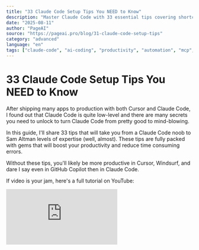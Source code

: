 ```yaml
---
title: "33 Claude Code Setup Tips You NEED to Know"
description: "Master Claude Code with 33 essential tips covering shortcuts, prompting techniques, MCP servers, project rules, and automation hooks. Transform from beginner to expert level productivity."
date: "2025-08-11"
author: "PageAI"
source: "https://pageai.pro/blog/31-claude-code-setup-tips"
category: "advanced"
language: "en"
tags: ["claude-code", "ai-coding", "productivity", "automation", "mcp", "tips"]
---
```


# 33 Claude Code Setup Tips You NEED to Know

After shipping many apps to production with both Cursor and Claude Code, I found out that Claude Code is quite low-level and there are many secrets you need to unlock to turn Claude Code from pretty good to mind-blowing.

In this guide, I'll share 33 tips that will take you from a Claude Code noob to Sam Altman levels of expertise (well, almost). These tips are fully packed with gems that will boost your productivity and reduce time consuming errors.

Without these tips, you'll likely be more productive in Cursor, Windsurf, and dare I say even in GitHub Copilot then in Claude Code.

If video is your jam, here's a full tutorial on YouTube:

<div className="w-full max-w-4xl mx-auto my-8">
  <div className="relative w-full" style={{ paddingBottom: '56.25%' }}>
    <iframe
      src="https://www.youtube.com/embed/Z8b6h8cNx-Y"
      title="33 Claude Code Setup Tips You NEED to Know"
      className="absolute top-0 left-0 w-full h-full rounded-lg"
      frameBorder="0"
      allow="accelerometer; autoplay; clipboard-write; encrypted-media; gyroscope; picture-in-picture"
      allowFullScreen
    />
  </div>
</div>

My first week with Claude Code was a disaster.

It was making so many silly mistakes, type errors, reinstalling packages I already had, lint errors, inconsistent formatting, straight up unicode and mangled output in my source code (`/n/n`).

Besides that, it doesn't have checkpoints like Cursor does, so often I couldn't revert to a working state and had to start over.

## What you'll learn

This comprehensive guide covers everything from basic keyboard shortcuts to advanced automation with hooks. By the end, you'll have mastered:

1. Essential keyboard shortcuts and modes
2. IDE integration and setup
3. Prompting techniques
4. Best MCP servers
5. Project rules and Claude.md configuration
6. Automation with hooks

Let's dive in! 🏊‍♂️

## Part 1: Getting Started & Basic Setup

These foundational tips will get you up and running with Claude Code. Fast.

### 1. Cycle through modes with Shift+Tab

Claude Code has three input modes that fundamentally change how it behaves. Master these to work efficiently:

- **Edit mode (default)**: Requires your approval before making file changes
- **Auto-accept mode** (1 Shift+Tab): Writes files without asking permission. Best for most tasks to be honest.
- **Plan mode** (2 Shift+Tabs): Creates action plans without making code changes. Perfect for research.

```bash
# Quick mode switching
Shift+Tab -> Auto-accept mode
Shift+Tab -> Plan mode
Shift+Tab -> Back to Edit mode
```

### 2. Add Claude Code to your IDE

Installing Claude Code as an extension will give you the best out of both worlds: the best of the terminal and the best of the IDE.

[Check the Anthropic docs for more info](https://docs.anthropic.com/en/docs/claude-code/ide-integrations#installation).

Once you have it installed, it'll be able to hook into IDE diagnostics, provide context and show diffs right inside your favorite text editor.

Works with VS Code, Cursor, Windsurf, JetBrains, and more.

### 3. Configure multi-line prompts with terminal setup

Multi-line prompts are essential for complex instructions. Set them up once:

```bash
/terminal-setup # This configures Shift+Enter for multi-line prompts
```

### 4. Connect your IDE for automatic context

When connected to your IDE, Claude Code automatically includes selected lines in its context:

```bash
/ide # Select your IDE from VS Code, Cursor, or JetBrains etc.
```

### 5. Quick open with Command+Escape

You'll open Claude Code instantly with:

- `CMD`/`CTRL` + `Escape` (Mac/Windows)

### 6. Other shortcuts you'll use a lot

- `CMD`/`CTRL` + `L` clear screen
- `ESC` + `ESC` jump to prev
- `SHIFT` + `TAB` to auto accept edits Hit twice for planning
- `SHIFT` + `ENTER` for new line without slash after running `/terminal-setup`
- `CMD`/`CTRL` + `R` verbose output

> **PageAI comes with over 41+ rules, commands and hooks.**
> 
> **Get an entire codebase in minutes and skip the setup.**

## Part 2: Core Features

These features form the backbone of productive Claude Code usage.

### 7. Work with images directly

Claude Code is multimodal. You can:

- Drag and drop screenshots directly on to the Claude Code window OR
- Copy-paste images into the prompt input

This is perfect for "make it look like this" type prompts.

### 8. Track costs with detailed analysis

If you want to see a detailed breakdown of your token usage, you can use:

```bash
npx ccusage
# Shows detailed breakdown of input/output tokens
# Tracks costs over time
```

It even has a live usage view with `blocks --live`!

**Pro tip**: Get the Claude Max subscription ($100/month) for (nearly) unlimited usage if you're spending more than that every month. The $100/month unlimited plan is enough for all day Sonnet usage for most people.

You don't get a lot of Opus though.

### 9. Create custom slash commands

You can easily extend Claude Code with your own commands:

```bash
# Create a file in .claude/commands/
# Example: .claude/commands/release.md
```

Now you can use `/release` in Claude Code!

### 10. Clear context strategically

Anthropic models are pretty good at coding and have a huge context window. However, they tend to get confused if you don't clear the context after major tasks.

```bash
/clear
# Use after completing major tasks
# Prevents context pollution
# Reduces token usage
```

### 11. Resume sessions after crashes

Sometimes we accidentally close Claude Code and lose our work, our IDE updates or if you live up north: your power goes out.

You can pick up where you left off with:

```bash
/resume
# Shows all past sessions
# Select any to continue where you left off
# Works even after power outages
```

### 12. Handle long prompts efficiently

For complex prompts with code samples and formatting:

1. Press `CMD`/`CTRL` + `N` to open a new buffer
2. Type your entire prompt with proper formatting
3. Select all (`CMD`/`CTRL` + `A`)
4. Copy (`CMD`/`CTRL` + `C`)
5. Paste into Claude Code prompt

This collapses everything into a manageable single line.

## Part 3: Advanced Prompting Techniques

These prompts will get you the most out of Claude Code. Regular prompts work, but there are a few keywords that will get you even better results.

### 13. Control thinking budget

Claude Code allocates "thinking tokens" based on your prompt:

```bash
# Basic thinking (fast, simple tasks)
"think about this and implement..."

# More thinking (complex logic)
"think harder about the architecture..."

# Maximum thinking (critical decisions)
"ultrathink about the security implications..."
```

Thinking appears as italic gray text in the terminal.

### 14. Leverage subagents for complex tasks

Claude Code can spawn multiple agents to parallelize work:

```bash
"Use subagents to refactor this codebase"
# Claude will automatically:
# - Analyze the task complexity
# - Spawn appropriate number of agents
# - Coordinate their work
# - Merge results
```

You can also create customized subagents, check [this guide](https://docs.anthropic.com/en/docs/claude-code/sub-agents). For example, you can create a subagent that only writes UI code and another that only writes tests and another that only reviews code.

### 15. Run tasks in loops

Since Claude Code is great at tool calling (and Anthropic's models are trained to be good at tool calling), it is the perfect AI for iterative fixes:

```bash
"Run the build in a loop and fix all errors as they appear"
# Claude will:
# 1. Run the build
# 2. Analyze errors
# 3. Fix them
# 4. Repeat until clean
```

This is also great for large refactors when it'll need to go over entire directories and make changes spanning multiple files.

> **Get an entire codebase in minutes with MCPs, hooks and over 41+ commands and rules 🫡**

## Part 4: Must-Have MCP Extensions

I am not crazy about MCP servers, but these have always helped me a lot. I install them by default in all my projects.

### 16. TaskMaster AI MCP - Essential for complex projects

[TaskMaster AI](https://github.com/eyaltoledano/claude-task-master) breaks work into manageable chunks and tracks dependencies:

```json
{
  "mcpServers": {
    "taskmaster-ai": {
      "type": "stdio",
      "command": "npx",
      "args": ["-y", "--package=task-master-ai", "task-master-ai"],
      "env": {}
    }
  }
}
```

This is the absolute best way to reduce errors in your project. Check out our [detailed TaskMaster AI tutorial](https://pageai.pro/blog/claude-code-taskmaster-ai-tutorial).

### 17. Playwright MCP - Browser automation

The [Playwright MCP](https://github.com/microsoft/playwright-mcp) gives Claude Code the ability to interact with browsers:

```json
{
  "mcpServers": {
    "playwright": {
      "type": "stdio",
      "command": "npx",
      "args": ["-y", "@playwright/mcp@latest"],
      "env": {}
    }
  }
}
```

Now Claude can:

- Click around your app
- Check for console errors
- Take screenshots
- Run E2E tests

### 18. Context7 MCP - Up-to-date documentation

Have you ever been fighting AI trying to get it to use the latest version of a framework or library?

Well, the [Context7 MCP](https://github.com/upstash/context7) fixes that:

```json
{
  "mcpServers": {
    "context7": {
      "type": "stdio",
      "command": "npx",
      "args": ["-y", "@upstash/context7-mcp"],
      "env": {}
    }
  }
}
```

This MCP provides current documentation and prevents Claude from outputting outdated patterns.

### 19. Review changes with another AI

This is a tip that the Anthropic team itself recommends.

Use other models, subagents or review AIs such as [CodeRabbit](https://www.coderabbit.ai/) to double-check Claude's work.

Try to give them a different, critical personality for best results.

## Part 5: Project Setup & Rules

Configure Claude Code to understand your project deeply.

This not only makes things faster, but also eliminates duplication of modules and libraries in a large codebase.

### 20. Initialize existing codebases

For existing projects, generate conventions automatically:

```bash
/init
# Generates claude.md with:
# - Detected conventions
# - File structure
# - Dependencies
# - Patterns
```

### 21. Add memories/rules dynamically

Add memories/rules on the fly.

Type this anywhere in a conversation:

`# "Always use async/await instead of .then()"`

Claude will add it to `Claude.md`.

### 22. Nest Claude.md files for context

You can create directory-specific rules and Claude Code will automatically pick the right one for the current directory:

```
project/
└─ claude.md           # Global rules
└─ frontend/
   └─ claude.md      # Frontend-specific rules
└─ backend/
   └─ claude.md      # Backend-specific rules
```

### 23. Reference files in rules

It's also possible to reference other rules by file name. This allows sharing rules between AIs and tools and eliminates duplication of rules:

```markdown
## Coding Standards
See: @.cursor/rules/self-improvement.mdc

## API Documentation
See: @docs/api.md
```

> **Ready to ship today?**
> 
> **Over 41+ rules, commands and a complete codebase with a beautiful design.**

## Part 6: Essential Rules for Every Project

These rules will save you hundreds of hours of debugging.

Also, they'll increase consistency and add abilities Cursor etc. had for a while, like automatic "checkpoints" and autofixing.

### 24. Automatic version control (Cursor checkpoint alternative)

Since Claude Code doesn't have checkpoints like Cursor, you are likely to lose work eventually.

With this rule, you can add a checkpoint after every major task:

```markdown
## Git & Version Control

- Add and commit automatically whenever an entire task is finished
- Use descriptive commit messages that capture the full scope of changes
```

### 25. IDE diagnostics after tasks

This is probably the most important rule you'll add to Claude Code.

For every edited file, it'll run IDE error checks (linting, type errors, etc.) and fix them automatically. This not only saves you some extra prompts, but also uses the correct config you have already set up in your project.

```markdown
## EXTREMELY IMPORTANT: Code Quality Checks

**ALWAYS run the following commands before completing any task:**

Automatically use the IDE's built-in diagnostics tool to check for linting and type errors:
   - Run `mcp__ide__getDiagnostics` to check all files for diagnostics
   - Fix any linting or type errors before considering the task complete
   - Do this for any file you create or modify

This is a CRITICAL step that must NEVER be skipped when working on any code-related task.
```

### 26. Documentation lookup rule

This rule makes Claude Code look up the latest documentation for the framework or library you are using.

It works hand in hand with the Context7 MCP mentioned above:

```markdown
## Look up documentation with Context7

When code examples, setup or configuration steps, or library/API documentation are requested, use the Context7 mcp server to get the information.
```

### 27. Dependency management

I caught Claude Code often installing the same packages multiple times, or installing a slightly outdated version of a package.

This rule prevents duplicate installations:

```markdown
## Spamoose Tech Stack & Dependencies

**Version:** 1.0.0
**Node.js Requirement:** >=22.0.0
**Last Updated:** January 2025

### Core Framework Stack

#### Next.js & React (Latest Generation)
- **Next.js**: `^15.3.2` - App Router, Latest features
- **React**: `^19.1.0` - Latest React 19 with Concurrent Features
- **React DOM**: `^19.1.0` - Matching React version
- **TypeScript**: `^5.7.3` - Latest stable TypeScript
```

> **NB**: you should generate this rule automatically with this prompt:
> 
> `@package.json Analyze all major dependencies and create a memory in Claude.md outlining the stack of the application and the versions I'm using, and any remarks on best practices on those versions.`

### 28. Project structure documentation

It often happens that Claude Code misses existing modules and creates similar duplicates, often in the wrong place.

This not only makes it faster, but also more accurate:

```markdown
# Project Structure Guide

This rule explains the folder structure of the project. Use this as a reference for navigating and understanding the codebase.

## Root Directory

The root contains configuration files and the main project folders:
- [package.json](mdc:package.json): Project dependencies and scripts
- [tsconfig.json](mdc:tsconfig.json): TypeScript configuration
- [next.config.js](mdc:next.config.js): Next.js configuration
```

> **NB**: you should generate this rule automatically with this prompt:
> 
> `@src List all source files and folders in the project, and create a new rule/memory outlining the directory structure and important files and folders.`

### 29. Self-improvement rule

This rule helps Claude learn from its own mistakes and improve over time:

```markdown
## Rule Improvement Triggers

- New code patterns not covered by existing rules
- Repeated similar implementations across files
- Common error patterns that could be prevented
- New libraries or tools being used consistently
- Emerging best practices in the codebase

## Analysis Process:
- Compare new code with existing rules
- Identify patterns that should be standardized
- Look for references to external documentation
- Check for consistent error handling patterns
- Monitor test patterns and coverage
```

## Part 7: Advanced Automation with Hooks

[Claude Code Hooks](https://docs.anthropic.com/en/docs/claude-code/hooks) are Claude's secret weapon for automation. They're _deterministic_ commands that execute automatically at specific points during Claude Code's workflow, opening up the door for a ton of automation.

### Available Hook Types

Claude Code supports several hook events that cover the entire agentic lifecycle:

| Hook Event | When It Runs | Common Use Cases |
|------------|--------------|------------------|
| `PreToolUse` | Before any tool execution | Validation, environment checks, backups |
| `PostToolUse` | After tool completion | Formatting, linting, testing, commits |
| `UserPromptSubmit` | When user submits prompt | Input validation, context injection |
| `Notification` | On system notifications | Alerts, logging, monitoring |
| `Stop` | When Claude finishes response | Cleanup, final checks, notifications |
| `SubagentStop` | When subagent completes | Subagent-specific cleanup |

### 30. Using hooks for good: Bell sound on completion (like Cursor)

Since they are so powerful, I obviously used them to... get notified when tasks complete:

```json
{
  "hooks": {
    "Stop": [
      {
        "matcher": "",
        "hooks": [
          {
            "type": "command",
            "command": "afplay /System/Library/Sounds/Funk.aiff"
          }
        ]
      }
    ]
  }
}
```

Ironically, this was one of the things that I've missed the most from Cursor.

### 31. More advanced hooks: use a script

Hooks can also be entire scripts or even applications.

So the same example with the bell sound can be expanded to:

```json
{
  "hooks": {
    "Notification": [
      {
        "matcher": "",
        "hooks": [
          {
            "type": "command",
            "command": "node .claude/hooks/play-sound.js notification"
          }
        ]
      }
    ],
    "Stop": [
      {
        "matcher": "",
        "hooks": [
          {
            "type": "command",
            "command": "node .claude/hooks/play-sound.js"
          }
        ]
      }
    ]
  }
}
```

### 32. Auto-format on file write

There's nothing more annoying than making a 1 line change and having your formatter change 200 lines instead.

This hook will run the formatter only on the file that was just edited:

```json
{
  "hooks": {
    "PostToolUse": [
      {
        "matcher": "Edit|Write|MultiEdit",
        "hooks": [
          {
            "type": "command",
            "command": "npx prettier --write \"$FILE_PATH\""
          }
        ]
      }
    ]
  }
}
```

### 33. Always verify changes

Current generation of LLMs can get lazy, assume things and make superficial mistakes.

A workaround is to add a hook that will remind you to always verify changes before each prompt is sent:

```json
{
  "hooks": {
    "PreToolUse": [
      {
        "matcher": "Edit|Write|Bash",
        "hooks": [
          {
            "type": "command",
            "command": "node .claude/hooks/pre-tool-use.js"
          }
        ]
      }
    ]
  }
}
```

### 34. (Bonus) Webhook notifications

Hooks don't necessarily need to be scripts.

You can use them to trigger webhooks, which is useful for long-running tasks.

For example, you can use them to get Discord/Slack notifications for long-running tasks:

```json
{
  "hooks": {
    "Stop": [
      {
        "matcher": "",
        "hooks": [
          {
            "type": "command",
            "command": "curl -X POST https://discord.com/api/webhooks/YOUR_WEBHOOK -H 'Content-Type: application/json' -d '{\"content\":\"Task completed!\"}'"
          }
        ]
      }
    ]
  }
}
```

## Wrapping it up

These 33 tips transform Claude Code from a good AI assistant into an excellent one. Start with the basics, gradually add automation, and soon you'll be shipping code faster than you can say "Claude Code".

Happy coding! 🚀

---

## Common Pitfalls to Avoid

### Don't start from scratch

Always use a bootstrapped codebase. Claude Code struggles with initial setup.

### Don't ignore context limits

Use `/clear` regularly to maintain performance.

### Don't skip reviews

Always review Claude's changes, especially for security-sensitive code.

### Don't forget to commit

Unlike Cursor, Claude Code doesn't have automatic checkpoints. Commit frequently or use the rule above to do so automatically.

---

Want more Claude Code tips? Check out how to build entire apps with your [Claude Code TaskMaster AI tutorial](https://pageai.pro/blog/claude-code-taskmaster-ai-tutorial)!